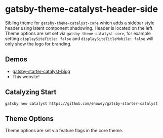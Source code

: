 <SEO
  title="Gatsby-Theme-Catalyst-Header-Side"
  description="Gatsby Theme Catalyst Header Side is a sibling theme for the core theme which adds a sidebar style header using latent component shadowing. Gatsby Theme Catalyst is an opinionated set of integrated themes and starters to accelerate your next Gatsby project."
/>

# gatsby-theme-catalyst-header-side

Sibling theme for `gatsby-theme-catalyst-core` which adds a sidebar style header using latent component shadowing. Header is located on the left. Theme options are set set via `gatsby-theme-catalyst-core`, for example setting `displaySiteTitle: false` and `displaySiteTitleMobile: false` will only show the logo for branding.

## Demos

- [gatsby-starter-catalyst-blog](https://gatsby-starter-catalyst-blog.netlify.app/)
- This website!

## Catalyzing Start

`gatsby new catalyst https://github.com/ehowey/gatsby-starter-catalyst`

## Theme Options

Theme options are set via feature flags in the core theme.
